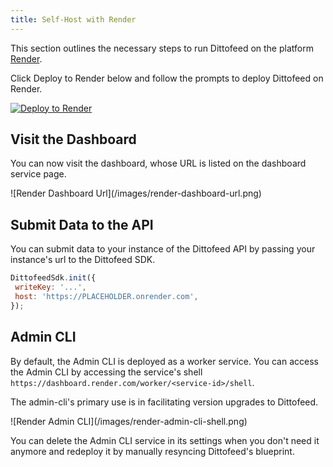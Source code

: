 ```yaml
---
title: Self-Host with Render
---
```


This section outlines the necessary steps to run Dittofeed on the platform [Render](https://render.com/).

Click Deploy to Render below and follow the prompts to deploy Dittofeed on Render.

<a href="https://render.com/deploy?repo=https://github.com/dittofeed/dittofeed" target="_blank" rel="nofollow">
    <img src="https://render.com/images/deploy-to-render-button.svg" alt="Deploy to Render" />
</a>


## Visit the Dashboard

You can now visit the dashboard, whose URL is listed on the dashboard service page.

<Frame>
![Render Dashboard Url](/images/render-dashboard-url.png)
</Frame>

## Submit Data to the API

You can submit data to your instance of the Dittofeed API by passing your instance's url to the Dittofeed SDK.

```javascript
DittofeedSdk.init({
 writeKey: '...',
 host: 'https://PLACEHOLDER.onrender.com',
});
```

## Admin CLI

By default, the Admin CLI is deployed as a worker service. You can access the Admin CLI by accessing the service's shell `https://dashboard.render.com/worker/<service-id>/shell`.

The admin-cli's primary use is in facilitating version upgrades to Dittofeed.

<Frame>
![Render Admin CLI](/images/render-admin-cli-shell.png)
</Frame>

You can delete the Admin CLI service in its settings when you don't need it anymore and redeploy it by manually resyncing Dittofeed's blueprint.
